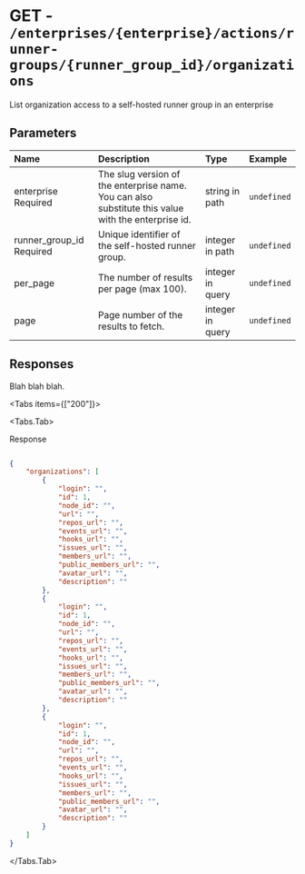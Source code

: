 
# GET - `/enterprises/{enterprise}/actions/runner-groups/{runner_group_id}/organizations`

List organization access to a self-hosted runner group in an enterprise

## Parameters

| Name | Description | Type | Example |
| :---- | :---- | :---- | :---- |
| enterprise <span class="bg-blue-100 text-blue-800 text-xs font-medium me-2 px-2.5 py-0.5 rounded dark:bg-blue-900 dark:text-blue-300">Required</span> | The slug version of the enterprise name. You can also substitute this value with the enterprise id. | string in path | `undefined` |
| runner_group_id <span class="bg-blue-100 text-blue-800 text-xs font-medium me-2 px-2.5 py-0.5 rounded dark:bg-blue-900 dark:text-blue-300">Required</span> | Unique identifier of the self-hosted runner group. | integer in path | `undefined` |
| per_page  | The number of results per page (max 100). | integer in query | `undefined` |
| page  | Page number of the results to fetch. | integer in query | `undefined` |

## Responses

Blah blah blah.

<Tabs items={["200"]}>

<Tabs.Tab>

Response

```json

{
    "organizations": [
        {
            "login": "",
            "id": 1,
            "node_id": "",
            "url": "",
            "repos_url": "",
            "events_url": "",
            "hooks_url": "",
            "issues_url": "",
            "members_url": "",
            "public_members_url": "",
            "avatar_url": "",
            "description": ""
        },
        {
            "login": "",
            "id": 1,
            "node_id": "",
            "url": "",
            "repos_url": "",
            "events_url": "",
            "hooks_url": "",
            "issues_url": "",
            "members_url": "",
            "public_members_url": "",
            "avatar_url": "",
            "description": ""
        },
        {
            "login": "",
            "id": 1,
            "node_id": "",
            "url": "",
            "repos_url": "",
            "events_url": "",
            "hooks_url": "",
            "issues_url": "",
            "members_url": "",
            "public_members_url": "",
            "avatar_url": "",
            "description": ""
        }
    ]
}

```

</Tabs.Tab>

</Tabs>